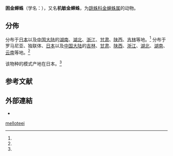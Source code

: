 {{Speciesbox
| genus = Phintella
| species = melloteei
| authority = (Simon, 1888){{r|id14813}}
| synonyms_refs =
| synonyms = 
* ''Phintella difficilis'' {{small|(Boes. et Str., 1906)}}{{r|id14812}}
* ''Phintella difficilis'' <small>Prószynski, 1986</small><ref name = "col323819"/>
* ''Icius difficilis'' <small>Prószynski, 1976</small><ref name = "col323814"/><ref name = "col323815"/><ref name = "col323816"/><ref name = "col323817"/><ref name = "col323818"/>
* ''Dexippus lesserti'' <small>Schenkel, 1963</small><ref name = "col323821"/>
* ''Sitticus pallicolor'' <small>Bösenberg, Strand, 1906</small><ref name = "col323820"/>
* ''Jotus difficilis'' <small>Bösenberg, Strand, 1906</small><ref name = "col285197"/><ref name = "col323812"/><ref name = "col323813"/>
* ''Telamonia melloteei'' <small>{{tsl|sv|Simon (auktor)||Simon}}, 1901</small><ref name = "col323811"/>
* ''Maevia mellotei'' <small>{{tsl|sv|Simon (auktor)||Simon}}, 1889</small><ref name = "col323810"/>
}}

'''困金蝉蛛'''{{r|id14812}}（学名：{{lang|la|''Phintella melloteei''}}），又名'''机敏金蝉蛛'''{{r|id14813}}，为[[跳蛛科|跳蛛科]][[金蝉蛛属|金蝉蛛属]]的动物。

==分佈==
分布于[[日本|日本]]以及[[中国大陆|中国大陆]]的[[湖南|湖南]]、[[湖北|湖北]]、[[浙江|浙江]]、[[甘肃|甘肃]]、[[陕西|陕西]]、[[吉林|吉林]]等地。<ref name='id14812'/>
分布于罗马尼亚、独联体、[[日本|日本]]以及[[中国大陆|中国大陆]]的[[吉林|吉林]]、[[甘肃|甘肃]]、[[陕西|陕西]]、[[浙江|浙江]]、[[湖北|湖北]]、[[湖南|湖南]]、[[云南|云南]]等地。<ref name='id14813'/>

该物种的模式产地在日本。<ref name='id14812'/>

==参考文献==
{{reflist|refs=
<ref name='id14812'>{{cite web| url =http://www.bioinfo.cn/db05/BjdwSpecies.php?action=view&id=14812| title =困金蝉蛛| work =《中国动物物种编目数据库》| publisher =中国科学院微生物研究所| author =中国科学院动物研究所| accessdate =2009-04-28| deadurl =yes| archiveurl =https://web.archive.org/web/20160305041014/http://www.bioinfo.cn/db05/BjdwSpecies.php?action=view&id=14812| archivedate =2016-03-05}}</ref>
<ref name='id14813'>{{cite web| url =http://www.bioinfo.cn/db05/BjdwSpecies.php?action=view&id=14813| title =机敏金婵蛛| work =《中国动物物种编目数据库》| publisher =中国科学院微生物研究所| author =中国科学院动物研究所| accessdate =2009-04-28| deadurl =yes| archiveurl =https://web.archive.org/web/20160305050905/http://www.bioinfo.cn/db05/BjdwSpecies.php?action=view&id=14813| archivedate =2016-03-05}}</ref>
<ref name = "col323819">Yaginuma T. (1986) Spiders of Japan in color (new ed.), Hoikusha Publ. Co.: 232, illustrations 129.4</ref>
<ref name = "col323815">Prószynski J. (1979) Systematic studies on East Palaearctic Salticidae III. Remarks on Salticidae of the USSR, Annales zoologici, Warszawa: 311, illustrations 143-144[f 145-149 = male I.parvus?]</ref>
<ref name = "col323816">Wesolowska W. (1981a) Salticidae (Aranei) from North Korea, China and Mongolia., Annales zoologici, Warszawa: 57</ref>
<ref name = "col323817">Dunin P.M. (1984b) Materialy k izucheniu fauny paukov Dalnego Vosto ka (Arachnida, Aranei). I. Semeystvo Salticidae, Sbornik nauchnykh trudov: 134, illustrations 31-33</ref>
<ref name = "col323818">Prószynski J. (1978b) Distributional patterns of the Palaearctic Salticidae (Araneae), Proceedings of the zoological Society of London, London: 336, illustrations 1.4</ref>
<ref name = "col323820">Bösenberg W., Strand E. (1906) Japanische Spinnen, Abhandlungen senckenbergischen naturforschenden Gesselschaft, Frankfurt/M: 341, illustrations t 9, f 152</ref>
<ref name = "col323821">Schenkel E. (1963) Ostasiatische Spinnen aus dem Museum d'Histoire Naturelle de Paris, Mémoires du Museum national d'Histoire naturelle, N.S., Zoologie, Paris: 451, illustrations 257</ref>
<ref name = "col285197">Yaginuma T. (1970) , 671</ref>
<ref name = "col323810">Simon E. (1889a) Etudes arachnologiques. 21e Memoire. XXXIII. Descriptions de quelques especes recueillies au Japan, par A. Mellotee, Annales de la Société entomologique de France, Paris: 248[species named for one Mr. Mellotee]</ref>
<ref name = "col323811">Simon E. (1901a) Histoire Naturelle des Araignees, 540</ref>
<ref name = "col285197">Yaginuma T. (1970) , 671</ref>
<ref name = "col323812">Bösenberg W., Strand E. (1906) Japanische Spinnen, Abhandlungen senckenbergischen naturforschenden Gesselschaft, Frankfurt/M: 336, illustrations t 14, f 379</ref>
<ref name = "col323813">Hu J.L. (1984) The Chinese spiders collected from the fields and the forests, ianjin Press of Science and Techniques: 369, illustrations 384.1-4</ref>
<ref name = "col323814">Prószynski J. (1976) Studium systematyczno-zoogeograficzne nad rodzina Salticidae (Aranei) Regionow Palearktycznego i Nearktycznego, Rozprawy Wyzszej Szkoly Pedagogicznej, 6., Siedlce,: , illustrations map 103</ref>
}}



==外部連結==
{{commons category|Phintella melloteei}}
*{{Wikispecies-inline|Phintella melloteei}}

[[Category:金蝉蛛属|melloteei]]


{{蜘蛛小作品}}